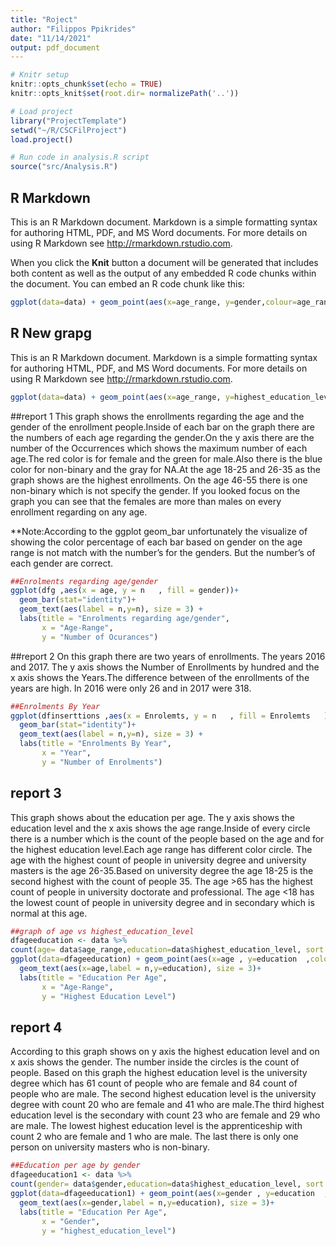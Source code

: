 ---
title: "Roject"
author: "Filippos Ppikrides"
date: "11/14/2021"
output: pdf_document
---

```{r setup, include=FALSE}
# Knitr setup
knitr::opts_chunk$set(echo = TRUE)
knitr::opts_knit$set(root.dir= normalizePath('..'))
```

```{r include=FALSE}
# Load project
library("ProjectTemplate")
setwd("~/R/CSCFilProject")
load.project()

# Run code in analysis.R script
source("src/Analysis.R")
```

## R Markdown

This is an R Markdown document. Markdown is a simple formatting syntax for authoring HTML, PDF, and MS Word documents. For more details on using R Markdown see <http://rmarkdown.rstudio.com>.

When you click the **Knit** button a document will be generated that includes both content as well as the output of any embedded R code chunks within the document. You can embed an R code chunk like this:

```{r}
ggplot(data=data) + geom_point(aes(x=age_range, y=gender,colour=age_range))
```

## R New grapg

This is an R Markdown document. Markdown is a simple formatting syntax for authoring HTML, PDF, and MS Word documents. For more details on using R Markdown see <http://rmarkdown.rstudio.com>.

```{r}
ggplot(data=data) + geom_point(aes(x=age_range, y=highest_education_level,colour=age_range))
```
  
##report 1
This graph shows the enrollments regarding the age and the gender of the enrollment people.Inside of each bar on the graph there are the numbers of each age regarding the gender.On the y axis there are the number of the Occurrences which shows the maximum number of each age.The red color is  for female and the green for male.Also there is the blue color for non-binary and the gray for NA.At the age 18-25 and 26-35 as the graph shows are the highest enrollments. On the age 46-55 there is one non-binary which is not specify the gender. If you looked focus on the graph you can see that the females are more than males on every enrollment regarding on any age.

**Note:According to the ggplot geom_bar unfortunately the visualize of showing the color percentage of each bar based on gender on the age range is not match with the number's for the genders. But the number's of each gender are correct.     

```{r}
##Enrolments regarding age/gender
ggplot(dfg ,aes(x = age, y = n   , fill = gender))+
  geom_bar(stat="identity")+
  geom_text(aes(label = n,y=n), size = 3) +
  labs(title = "Enrolments regarding age/gender",
       x = "Age-Range",
       y = "Number of Ocurances")
```

##report 2
On this graph there are two years of enrollments. The years 2016 and 2017. The y axis shows the Number of Enrollments by hundred and the x axis shows the Years.The difference between of the enrollments of the years are high. In 2016 were only 26 and in 2017 were 318.  

```{r}
##Enrolments By Year
ggplot(dfinserttions ,aes(x = Enrolemts, y = n   , fill = Enrolemts   ))+
  geom_bar(stat="identity")+
  geom_text(aes(label = n,y=n), size = 3) +
  labs(title = "Enrolments By Year",
       x = "Year",
       y = "Number of Enrolments")
```

## report 3
This graph shows about the education per age. The y axis shows the education level and the x axis shows the age range.Inside of every circle there is a number which is the count of the people based on the age and for the highest education level.Each age range has different color circle. The age with the highest count of people in university degree and university masters is the age 26-35.Based on university degree the age 18-25 is the second highest with the count of people 35. The age >65 has the highest count of people in university doctorate and professional. The age <18 has the lowest count of people in university degree and in secondary which is normal at this age.

```{r}
##graph of age vs highest_education_level
dfageeducation <- data %>%
count(age= data$age_range,education=data$highest_education_level, sort = TRUE) 
ggplot(data=dfageeducation) + geom_point(aes(x=age , y=education  ,colour=age, size = 4 ))+
  geom_text(aes(x=age,label = n,y=education), size = 3)+
  labs(title = "Education Per Age",
       x = "Age-Range",
       y = "Highest Education Level")
```

## report 4
According to this graph shows on y axis the highest education level and on x axis shows the gender. The number inside the circles is the count of people. Based on this graph the highest education level is the university degree which has 61 count of people who are female and 84 count of people who are male. The second highest education level is the university degree with count 20 who are female and 41 who are male.The third highest education level is the secondary with count 23 who are female and 29 who are male. The lowest highest education level is the apprenticeship with count 2 who are female and 1 who are male. The last there is only one person on university masters who is non-binary.

```{r}
##Education per age by gender
dfageeducation1 <- data %>%
count(gender= data$gender,education=data$highest_education_level, sort = TRUE) 
ggplot(data=dfageeducation1) + geom_point(aes(x=gender , y=education  ,colour=gender, size = 4 ))+
  geom_text(aes(x=gender,label = n,y=education), size = 3)+
  labs(title = "Education Per Age",
       x = "Gender",
       y = "highest_education_level")
```


